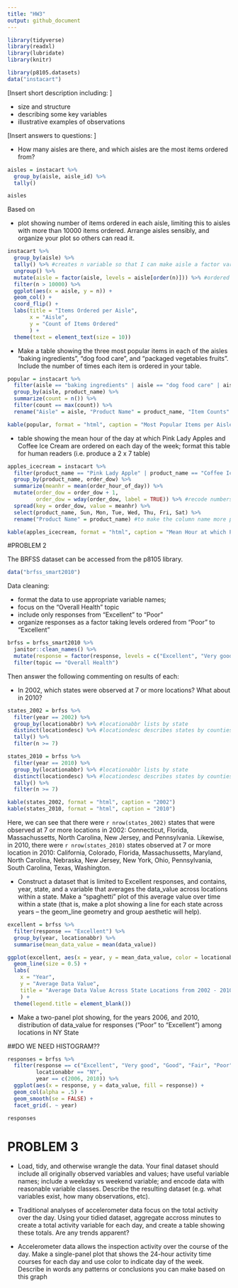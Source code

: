 ```yaml
---
title: "HW3"
output: github_document
---
```


```r
library(tidyverse)
library(readxl)
library(lubridate)
library(knitr)
```

```r
library(p8105.datasets)
data("instacart")
```

[Insert short description including: ]

  * size and structure
  * describing some key variables
  * illustrative examples of observations

[Insert answers to questions: ]

  * How many aisles are there, and which aisles are the most items ordered from?

```r
aisles = instacart %>% 
  group_by(aisle, aisle_id) %>%
  tally() 

aisles
```

Based on 


  * plot showing number of items ordered in each aisle, limiting this to aisles with more than 10000 items ordered. Arrange aisles sensibly, and organize your plot so others can read it.

```r
instacart %>%
  group_by(aisle) %>% 
  tally() %>% #creates n variable so that I can make aisle a factor variable with levels based on n
  ungroup() %>% 
  mutate(aisle = factor(aisle, levels = aisle[order(n)])) %>% #ordered to make plot from most to least items ordered
  filter(n > 10000) %>% 
  ggplot(aes(x = aisle, y = n)) +
  geom_col() +
  coord_flip() +
  labs(title = "Items Ordered per Aisle",
       x = "Aisle",
       y = "Count of Items Ordered"
       ) +
  theme(text = element_text(size = 10))
```

  * Make a table showing the three most popular items in each of the aisles “baking ingredients”, “dog food care”, and “packaged vegetables fruits”. Include the number of times each item is ordered in your table.

```r
popular = instacart %>% 
  filter(aisle == "baking ingredients" | aisle == "dog food care" | aisle == "packaged vegetables fruits") %>%
  group_by(aisle, product_name) %>% 
  summarize(count = n()) %>% 
  filter(count == max(count)) %>% 
  rename("Aisle" = aisle, "Product Name" = product_name, "Item Counts" = count)

kable(popular, format = "html", caption = "Most Popular Items per Aisle")
```

  * table showing the mean hour of the day at which Pink Lady Apples and Coffee Ice Cream are ordered on each day of the week; format this table for human readers (i.e. produce a 2 x 7 table)

```r
apples_icecream = instacart %>%
  filter(product_name == "Pink Lady Apple" | product_name == "Coffee Ice Cream") %>%
  group_by(product_name, order_dow) %>% 
  summarize(meanhr = mean(order_hour_of_day)) %>%
  mutate(order_dow = order_dow + 1,
         order_dow = wday(order_dow, label = TRUE)) %>% #recode numbers to days of week
  spread(key = order_dow, value = meanhr) %>% 
  select(product_name, Sun, Mon, Tue, Wed, Thu, Fri, Sat) %>% 
  rename("Product Name" = product_name) #to make the column name more presentable

kable(apples_icecream, format = "html", caption = "Mean Hour at which Pink Lady Apples and Coffee are Ordered")
```


#PROBLEM 2

The BRFSS dataset can be accessed from the p8105 library.
```r
data("brfss_smart2010")
```

Data cleaning:

  * format the data to use appropriate variable names;
  * focus on the “Overall Health” topic
  * include only responses from “Excellent” to “Poor”
  * organize responses as a factor taking levels ordered from “Poor” to “Excellent”

```r
brfss = brfss_smart2010 %>% 
  janitor::clean_names() %>% 
  mutate(response = factor(response, levels = c("Excellent", "Very good", "Good", "Fair", "Poor"))) %>% #selects just those between poor and excellent
  filter(topic == "Overall Health")
```


Then answer the following commenting on results of each:

  * In 2002, which states were observed at 7 or more locations? What about in 2010?

```r
states_2002 = brfss %>%
  filter(year == 2002) %>% 
  group_by(locationabbr) %>% #locationabbr lists by state
  distinct(locationdesc) %>% #locationdesc describes states by counties
  tally() %>%
  filter(n >= 7)

states_2010 = brfss %>%
  filter(year == 2010) %>% 
  group_by(locationabbr) %>% #locationabbr lists by state
  distinct(locationdesc) %>% #locationdesc describes states by counties
  tally() %>%
  filter(n >= 7)

kable(states_2002, format = "html", caption = "2002")
kable(states_2010, format = "html", caption = "2010")

```
Here, we can see that there were `r nrow(states_2002)` states that were observed at 7 or more locations in 2002: Connecticut, Florida, Massachussetts, North Carolina, New Jersey, and Pennsylvania.
Likewise, in 2010, there were `r nrow(states_2010)` states observed at 7 or more location in 2010: California, Colorado, Florida, Massachussetts, Maryland, North Carolina, Nebraska, New Jersey, New York, Ohio, Pennsylvania, South Carolina, Texas, Washington.

  * Construct a dataset that is limited to Excellent responses, and contains, year, state, and a variable that averages the data_value across locations within a state. Make a “spaghetti” plot of this average value over time within a state (that is, make a plot showing a line for each state across years – the geom_line geometry and group aesthetic will help).

```r
excellent = brfss %>%
  filter(response == "Excellent") %>%
  group_by(year, locationabbr) %>% 
  summarise(mean_data_value = mean(data_value))

ggplot(excellent, aes(x = year, y = mean_data_value, color = locationabbr)) +
  geom_line(size = 0.5) +
  labs(
    x = "Year",
    y = "Average Data Value",
    title = "Average Data Value Across State Locations from 2002 - 2010"
    ) +
  theme(legend.title = element_blank())
```

  * Make a two-panel plot showing, for the years 2006, and 2010, distribution of data_value for responses (“Poor” to “Excellent”) among locations in NY State

##DO WE NEED HISTOGRAM??

```r
responses = brfss %>% 
  filter(response == c("Excellent", "Very good", "Good", "Fair", "Poor"),
         locationabbr == "NY",
         year == c(2006, 2010)) %>% 
  ggplot(aes(x = response, y = data_value, fill = response)) +
  geom_col(alpha = .5) +
  geom_smooth(se = FALSE) + 
  facet_grid(. ~ year)

responses
```




# PROBLEM 3



  * Load, tidy, and otherwise wrangle the data. Your final dataset should include all originally observed variables and values; have useful variable names; include a weekday vs weekend variable; and encode data with reasonable variable classes. Describe the resulting dataset (e.g. what variables exist, how many observations, etc).



  * Traditional analyses of accelerometer data focus on the total activity over the day. Using your tidied dataset, aggregate accross minutes to create a total activity variable for each day, and create a table showing these totals. Are any trends apparent?



  * Accelerometer data allows the inspection activity over the course of the day. Make a single-panel plot that shows the 24-hour activity time courses for each day and use color to indicate day of the week. Describe in words any patterns or conclusions you can make based on this graph